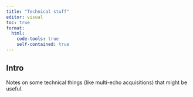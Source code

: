 ```yaml
---
title: "Technical stuff"
editor: visual
toc: true
format:
  html:
    code-tools: true
    self-contained: true
---
```


## Intro

Notes on some technical things (like multi-echo acquisitions) that might be useful.
